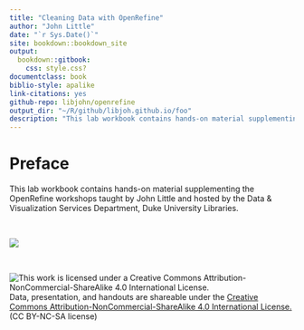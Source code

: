 ```yaml
---
title: "Cleaning Data with OpenRefine"
author: "John Little"
date: "`r Sys.Date()`"
site: bookdown::bookdown_site
output: 
  bookdown::gitbook:
    css: style.css?
documentclass: book
biblio-style: apalike
link-citations: yes
github-repo: libjohn/openrefine
output_dir: "~/R/github/libjoh.github.io/foo"
description: "This lab workbook contains hands-on material supplementing the OpenRefine workshops"
---
```

<!-- gitbook(css="style.css") --> <!-- use this, not render_book(), below -->
<!-- render_book("index.Rmd", output_format = NULL, clean = TRUE, 
  envir = parent.frame(), clean_envir = !interactive(), 
  output_dir = NULL, new_session = NA, preview = FALSE, 
  encoding = "UTF-8") -->
  
# Preface {-}

This lab workbook contains hands-on material supplementing the OpenRefine workshops taught by John Little and hosted by the Data & Visualization Services Department, Duke University Libraries. 

&nbsp;  

![](images/data-cleaning.png)


&nbsp;  

![This work is licensed under a Creative Commons Attribution-NonCommercial-ShareAlike 4.0 International License.](https://licensebuttons.net/l/by-nc-sa/4.0/88x31.png "This work is licensed under a Creative Commons Attribution-NonCommercial-ShareAlike 4.0 International License")  Data, presentation, and handouts are shareable under the [Creative Commons Attribution-NonCommercial-ShareAlike 4.0 International License.](https://creativecommons.org/licenses/by-nc-sa/4.0/)(CC BY-NC-SA license)

